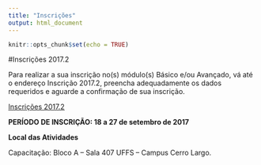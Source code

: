 ```yaml
---
title: "Inscrições"
output: html_document
---
```


```r
knitr::opts_chunk$set(echo = TRUE)
```

#Inscrições 2017.2

Para realizar a sua inscrição no(s) módulo(s) Básico e/ou Avançado, vá até o endereço Inscrição 2017.2, preencha adequadamente os dados requeridos e aguarde a confirmação de sua inscrição.

[Inscrições 2017.2](https://docs.google.com/forms/d/e/1FAIpQLSdRVhtAU5BpORmxIfOjDe5eERBJkSxO1ZY42nF7jc-s2mHdvw/viewform?usp=sf_link)

**PERÍODO DE INSCRIÇÃO: 18 a 27 de setembro de 2017**

**Local das Atividades**

Capacitação: Bloco A – Sala 407 UFFS – Campus Cerro Largo.